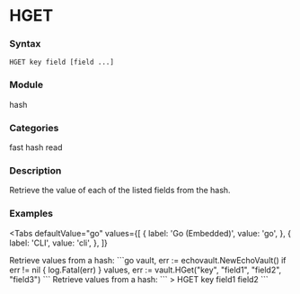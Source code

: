 
# HGET

### Syntax
```
HGET key field [field ...]
```

### Module
<span className="acl-category">hash</span>

### Categories 
<span className="acl-category">fast</span>
<span className="acl-category">hash</span>
<span className="acl-category">read</span>

### Description 
Retrieve the value of each of the listed fields from the hash.

### Examples

<Tabs
  defaultValue="go"
  values={[
    { label: 'Go (Embedded)', value: 'go', },
    { label: 'CLI', value: 'cli', },
  ]}
>
  <TabItem value="go">
    Retrieve values from a hash:
    ```go
    vault, err := echovault.NewEchoVault()
    if err != nil {
      log.Fatal(err)
    }
    values, err := vault.HGet("key", "field1", "field2", "field3")
    ```
  </TabItem>
  <TabItem value="cli">
    Retrieve values from a hash:
    ```
    > HGET key field1 field2
    ```
  </TabItem>
</Tabs>
